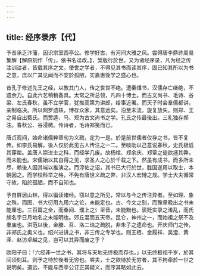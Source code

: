 ```yaml
---
---
---
```

title: 经序录序【代】
---



予昔承乏汴藩，因识宗室西亭公。修学好古，有河间大雅之风。尝得唐李鼎祚周易集解【解原刻作「传」，依书名迳改。】，椠版行於世。又为诸经序录，凡为经之传注训诂者，皆载其序之文。使世之学者，不得见其书而读其序，固已知其所以为书之意，庶以广其见闻而不安於孤陋，实嘉惠後学之盛心也。

昔孔子修述先王之经，以教其门人，传之世世不绝。遭秦燔书，汉儒存亡继绝，不遗余力。自此六艺稍稍备具。太常之所总领，凡四十博士。而古文尚书、毛诗、谷梁、左氏春秋，虽不立学官，犹推高第为讲郎，给事近署。而天子时会羣儒都讲，亲制临决。所以网罗遗轶，博存众家，其意远矣。沿至末流，旋复放失。则郑、王之易自出费氏。而贾逵、马、郑为古文尚书之学。孔氏之传最後出。三礼独存郑注。春秋公、谷浸微。传诗者，毛诗郑笺而已。

唐贞观间，始命诸儒粹章句为义疏，定为一是。於是前世儒者仅存之书，皆不复传。如李氏易解，後人仅於此见古人传注之一二。至啖助以己意说春秋，史氏极诋其穿凿。盖唐人崇进士之科，而经学几废。故杨绾、郑余庆、郑覃之徒欲拯其弊，而未能也。宋儒始以其自得之见，求圣人之心於千载之下。然虽有成书，而多所未尽，赖後人因其端以推演之。而淳佑之诏，其书已大行於世，胜国遂用以取士，本朝因之。而学校科举之格，不免有唐世义疏之弊，非汉人宏博之规。学士大夫循常守故，陷於孤陋，而不自知也。

予自屏居山林，得以徧读诸经。窃以意之所见，常以与今之传注异者。至如理、象之殊，而图、书大衍用九用六之论，未能定也。古、今文之别，而豫章晚出之书未能厘也。三百篇之全，而桑间、濮上之氵㸒音，未能黜也。褒贬实录之淆乱，而氏族名字日月地名之未能明也。郊丘混而五天帝。昆仑，神州之一，而始祖之祭不及羣庙也。洪范以後，金縢、召、洛二诰之疏脱，非朱子之遗命也。开庆师门之传，非郑氏之奥义也。绍兴进讲之书，非三传之专学也。则王栢、金履祥、吴澄、黄泽、赵汸卓越之见，岂可以其异而废之乎？

欧阳子曰：「六经非一世之书，其将与天地无终极而存也。」以无终极视千岁，於其间顷刻耳。则予之待於後者无穷也。嗟夫，士之欲待於无穷者，其不拘牵於一世之说明矣。道远，不能与西亭公订正其疑义，而序其略如此云。